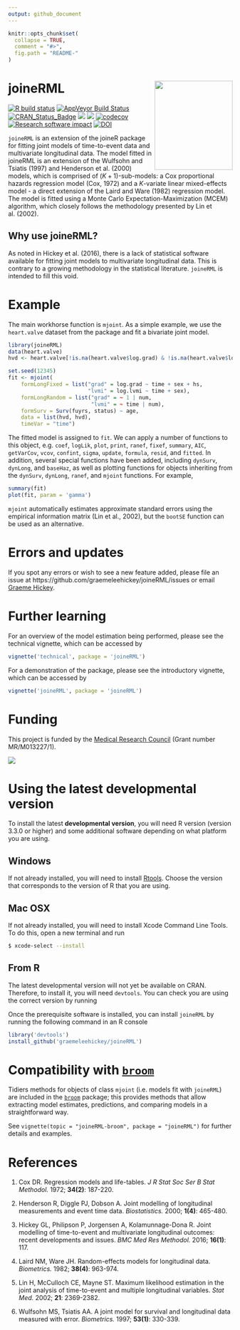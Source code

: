 ```yaml
---
output: github_document
---
```


<!-- README.md is generated from README.Rmd. Please edit that file -->

```r
knitr::opts_chunk$set(
  collapse = TRUE,
  comment = "#>",
  fig.path = "README-"
)
```

# joineRML <img src="man/figures/hex.png" width = "175" height = "200" align="right" />
<!-- badges: start -->
[![R build status](https://github.com/graemeleehickey/joineRML/workflows/R-CMD-check/badge.svg)](https://github.com/graemeleehickey/joineRML/actions)
[![AppVeyor Build Status](https://ci.appveyor.com/api/projects/status/github/graemeleehickey/joineRML?branch=master&svg=true)](https://ci.appveyor.com/project/graemeleehickey/joineRML)
<!--[![License](https://img.shields.io/badge/License-GPL%20%28%3E=%203%29-brightgreen.svg)](http://www.gnu.org/licenses/gpl-3.0.html)-->
[![CRAN_Status_Badge](http://www.r-pkg.org/badges/version/joineRML)](https://CRAN.R-project.org/package=joineRML)
[![](http://cranlogs.r-pkg.org/badges/joineRML)](https://CRAN.R-project.org/package=joineRML)
[![](https://cranlogs.r-pkg.org/badges/grand-total/joineRML)](https://CRAN.R-project.org/package=joineRML)
[![codecov](https://codecov.io/gh/graemeleehickey/joineRML/branch/master/graph/badge.svg)](https://codecov.io/gh/graemeleehickey/joineRML)
[![Research software impact](http://depsy.org/api/package/cran/joineRML/badge.svg)](http://depsy.org/package/r/joineRML)
[![DOI](https://zenodo.org/badge/DOI/10.5281/zenodo.1158231.svg)](https://doi.org/10.5281/zenodo.1158231)
<!-- badges: end -->

`joineRML` is an extension of the joineR package for fitting joint models of time-to-event data and multivariate longitudinal data. The model fitted in joineRML is an extension of the Wulfsohn and Tsiatis (1997) and Henderson et al. (2000) models, which is comprised of $(K+1)$-sub-models: a Cox proportional hazards regression model (Cox, 1972) and a $K$-variate linear mixed-effects model - a direct extension of the Laird and Ware (1982) regression model. The model is fitted using a Monte Carlo Expectation-Maximization (MCEM) algorithm, which closely follows the methodology presented by Lin et al. (2002).

## Why use joineRML?

As noted in Hickey et al. (2016), there is a lack of statistical software available for fitting joint models to multivariate longitudinal data. This is contrary to a growing methodology in the statistical literature. `joineRML` is intended to fill this void.

# Example

The main workhorse function is `mjoint`. As a simple example, we use the `heart.valve` dataset from the package and fit a bivariate joint model.

```r
library(joineRML)
data(heart.valve)
hvd <- heart.valve[!is.na(heart.valve$log.grad) & !is.na(heart.valve$log.lvmi), ]

set.seed(12345)
fit <- mjoint(
    formLongFixed = list("grad" = log.grad ~ time + sex + hs,
                         "lvmi" = log.lvmi ~ time + sex),
    formLongRandom = list("grad" = ~ 1 | num,
                          "lvmi" = ~ time | num),
    formSurv = Surv(fuyrs, status) ~ age,
    data = list(hvd, hvd),
    timeVar = "time")
```

The fitted model is assigned to `fit`. We can apply a number of functions to this object, e.g. `coef`, `logLik`, `plot`, `print`, `ranef`, `fixef`, `summary`, `AIC`, `getVarCov`, `vcov`, `confint`, `sigma`, `update`, `formula`, `resid`, and `fitted`. In addition, several special functions have been added, including `dynSurv`, `dynLong`, and `baseHaz`, as well as plotting functions for objects inheriting from the `dynSurv`, `dynLong`, `ranef`, and `mjoint` functions. For example,

```r
summary(fit)
plot(fit, param = 'gamma')
```

`mjoint` automatically estimates approximate standard errors using the empirical information matrix (Lin et al., 2002), but the `bootSE` function can be used as an alternative.

# Errors and updates

If you spot any errors or wish to see a new feature added, please file an issue at https://github.com/graemeleehickey/joineRML/issues or email [Graeme Hickey](mailto:graeme.hickey@liverpool.ac.uk).

# Further learning

For an overview of the model estimation being performed, please see the technical vignette, which can be accessed by

```r
vignette('technical', package = 'joineRML')
```

For a demonstration of the package, please see the introductory vignette, which can be accessed by

```r
vignette('joineRML', package = 'joineRML')
```

# Funding

This project is funded by the [Medical Research Council](https://mrc.ukri.org) (Grant number MR/M013227/1).

![](http://www.mrc.ac.uk/mrc/includes/themes/MRC/images/template/desktop/logo.png)

# Using the latest developmental version

To install the latest **developmental version**, you will need R version (version 3.3.0 or higher) and some additional software depending on what platform you are using.

## Windows

If not already installed, you will need to install [Rtools](https://cran.r-project.org/bin/windows/Rtools/). Choose the version that corresponds to the version of R that you are using.

## Mac OSX

If not already installed, you will need to install Xcode Command Line Tools. To do this, open a new terminal and run

```bash
$ xcode-select --install
```

## From R

The latest developmental version will not yet be available on CRAN. Therefore, to install it, you will need `devtools`. You can check you are using the correct version by running

Once the prerequisite software is installed, you can install `joineRML` by running the following command in an R console

```r
library('devtools')
install_github('graemeleehickey/joineRML')
```

# Compatibility with [`broom`](https://github.com/tidymodels/broom/)

Tidiers methods for objects of class `mjoint` (i.e. models fit with `joineRML`) are included in the [`broom`](https://github.com/tidymodels/broom/) package; this provides methods that allow extracting model estimates, predictions, and comparing models in a straightforward way.

See `vignette(topic = "joineRML-broom", package = "joineRML")` for further details and examples.

# References

1. Cox DR. Regression models and life-tables. *J R Stat Soc Ser B Stat Methodol.* 1972; **34(2)**: 187-220.

2. Henderson R, Diggle PJ, Dobson A. Joint modelling of longitudinal measurements and event time data. *Biostatistics.* 2000; **1(4)**: 465-480.

3. Hickey GL, Philipson P, Jorgensen A, Kolamunnage-Dona R. Joint modelling of time-to-event and multivariate longitudinal outcomes: recent developments and issues. *BMC Med Res Methodol.* 2016; **16(1)**: 117.

4. Laird NM, Ware JH. Random-effects models for longitudinal data. *Biometrics.* 1982; **38(4)**: 963-974.

5. Lin H, McCulloch CE, Mayne ST. Maximum likelihood estimation in the joint analysis of time-to-event and multiple longitudinal variables. *Stat Med.* 2002; **21**: 2369-2382.

6. Wulfsohn MS, Tsiatis AA. A joint model for survival and longitudinal data measured with error. *Biometrics.* 1997; **53(1)**: 330-339.

